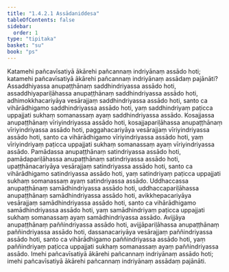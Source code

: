 ```yaml
---
title: "1.4.2.1 Assādaniddesa"
tableOfContents: false
sidebar:
  order: 1
type: "tipitaka"
basket: "su"
book: "ps"
---
```



<DynamicBreadcrumb />

<Division number="189" book="ps">

<Paragraph number="1023" book="ps">
Katamehi pañcavīsatiyā ākārehi pañcannaṃ indriyānaṃ assādo hoti; katamehi pañcavīsatiyā ākārehi pañcannaṃ indriyānaṃ assādaṃ pajānāti? Assaddhiyassa anupaṭṭhānaṃ saddhindriyassa assādo hoti, assaddhiyapariḷāhassa anupaṭṭhānaṃ saddhindriyassa assādo hoti, adhimokkhacariyāya vesārajjaṃ saddhindriyassa assādo hoti, santo ca vihārādhigamo saddhindriyassa assādo hoti, yaṃ saddhindriyaṃ paṭicca uppajjati sukhaṃ somanassaṃ ayaṃ saddhindriyassa assādo.
</Paragraph>

<Paragraph number="1024" book="ps">
Kosajjassa anupaṭṭhānaṃ vīriyindriyassa assādo hoti, kosajjapariḷāhassa anupaṭṭhānaṃ vīriyindriyassa assādo hoti, paggahacariyāya vesārajjaṃ vīriyindriyassa assādo hoti, santo ca vihārādhigamo vīriyindriyassa assādo hoti, yaṃ vīriyindriyaṃ paṭicca uppajjati sukhaṃ somanassaṃ ayaṃ vīriyindriyassa assādo.
</Paragraph>

<Paragraph number="1025" book="ps">
Pamādassa anupaṭṭhānaṃ satindriyassa assādo hoti, pamādapariḷāhassa anupaṭṭhānaṃ satindriyassa assādo hoti, upaṭṭhānacariyāya vesārajjaṃ satindriyassa assādo hoti, santo ca vihārādhigamo satindriyassa assādo hoti, yaṃ satindriyaṃ paṭicca uppajjati sukhaṃ somanassaṃ ayaṃ satindriyassa assādo.
</Paragraph>

<Paragraph number="1026" book="ps">
Uddhaccassa anupaṭṭhānaṃ samādhindriyassa assādo hoti, uddhaccapariḷāhassa anupaṭṭhānaṃ samādhindriyassa assādo hoti, avikkhepacariyāya vesārajjaṃ samādhindriyassa assādo hoti, santo ca vihārādhigamo samādhindriyassa assādo hoti, yaṃ samādhindriyaṃ paṭicca uppajjati sukhaṃ somanassaṃ ayaṃ samādhindriyassa assādo.
</Paragraph>

<Paragraph number="1027" book="ps">
Avijjāya anupaṭṭhānaṃ paññindriyassa assādo hoti, avijjāpariḷāhassa anupaṭṭhānaṃ paññindriyassa assādo hoti, dassanacariyāya vesārajjaṃ paññindriyassa assādo hoti, santo ca vihārādhigamo paññindriyassa assādo hoti, yaṃ paññindriyaṃ paṭicca uppajjati sukhaṃ somanassaṃ ayaṃ paññindriyassa assādo.
</Paragraph>

<Paragraph number="1028" book="ps">
Imehi pañcavīsatiyā ākārehi pañcannaṃ indriyānaṃ assādo hoti; imehi pañcavīsatiyā ākārehi pañcannaṃ indriyānaṃ assādaṃ pajānāti.
</Paragraph>
</Division>